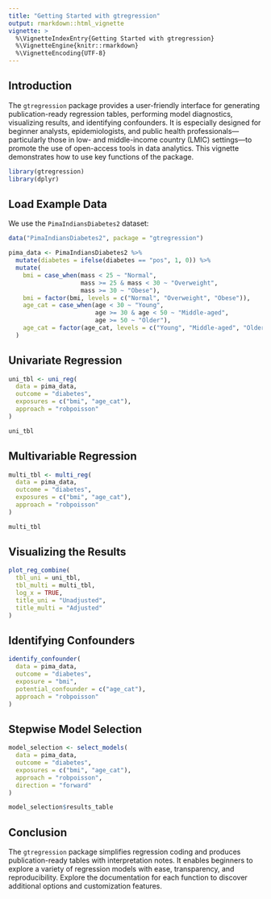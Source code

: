 ```yaml
---
title: "Getting Started with gtregression"
output: rmarkdown::html_vignette
vignette: >
  %\VignetteIndexEntry{Getting Started with gtregression}
  %\VignetteEngine{knitr::rmarkdown}
  %\VignetteEncoding{UTF-8}
---
```


## Introduction

The `gtregression` package provides a user-friendly interface for generating publication-ready regression tables, performing model diagnostics, visualizing results, and identifying confounders. It is especially designed for beginner analysts, epidemiologists, and public health professionals—particularly those in low- and middle-income country (LMIC) settings—to promote the use of open-access tools in data analytics. This vignette demonstrates how to use key functions of the package.

``` r
library(gtregression)
library(dplyr)
```

## Load Example Data

We use the `PimaIndiansDiabetes2` dataset:

``` r
data("PimaIndiansDiabetes2", package = "gtregression")

pima_data <- PimaIndiansDiabetes2 %>%
  mutate(diabetes = ifelse(diabetes == "pos", 1, 0)) %>%
  mutate(
    bmi = case_when(mass < 25 ~ "Normal",
                    mass >= 25 & mass < 30 ~ "Overweight",
                    mass >= 30 ~ "Obese"),
    bmi = factor(bmi, levels = c("Normal", "Overweight", "Obese")),
    age_cat = case_when(age < 30 ~ "Young",
                        age >= 30 & age < 50 ~ "Middle-aged",
                        age >= 50 ~ "Older"),
    age_cat = factor(age_cat, levels = c("Young", "Middle-aged", "Older"))
  )
```

## Univariate Regression

``` r
uni_tbl <- uni_reg(
  data = pima_data,
  outcome = "diabetes",
  exposures = c("bmi", "age_cat"),
  approach = "robpoisson"
)

uni_tbl
```

## Multivariable Regression

``` r
multi_tbl <- multi_reg(
  data = pima_data,
  outcome = "diabetes",
  exposures = c("bmi", "age_cat"),
  approach = "robpoisson"
)

multi_tbl
```

## Visualizing the Results

``` r
plot_reg_combine(
  tbl_uni = uni_tbl,
  tbl_multi = multi_tbl,
  log_x = TRUE,
  title_uni = "Unadjusted",
  title_multi = "Adjusted"
)
```

## Identifying Confounders

``` r
identify_confounder(
  data = pima_data,
  outcome = "diabetes",
  exposure = "bmi",
  potential_confounder = c("age_cat"),
  approach = "robpoisson"
)
```

## Stepwise Model Selection

``` r
model_selection <- select_models(
  data = pima_data,
  outcome = "diabetes",
  exposures = c("bmi", "age_cat"),
  approach = "robpoisson",
  direction = "forward"
)

model_selection$results_table
```

## Conclusion

The `gtregression` package simplifies regression coding and produces publication-ready tables with interpretation notes. It enables beginners to explore a variety of regression models with ease, transparency, and reproducibility. Explore the documentation for each function to discover additional options and customization features.
